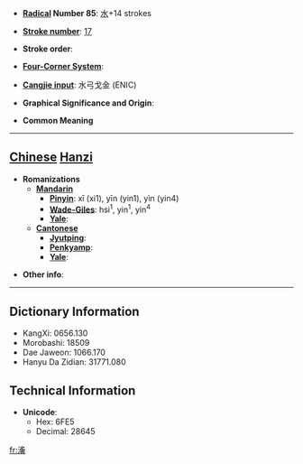 * '''[[Wiktionary:Chinese radical index| Radical]] Number 85''': [[Wiktionary:Chinese radical index 水|水]]+14 strokes

* '''[[Wiktionary:Chinese total strokes index|Stroke number]]''': [[Wiktionary:Chinese total strokes index 17|17]]

* '''Stroke order''': 

* '''[[Wiktionary:Chinese four corner index|Four-Corner System]]''': 

* '''[[Wiktionary:Chinese Cangjie index|Cangjie input]]''': 水弓戈金 (ENIC)

* '''Graphical Significance and Origin''': 

* '''Common Meaning'''

----

== [[Chinese]] [[Hanzi]] ==

* '''Romanizations'''
** '''[[Mandarin]]'''
*** '''[[Pinyin]]''': xī (xi1), yīn (yin1), yìn (yin4)
*** '''[[Wade-Giles]]''': hsi<sup>1</sup>, yin<sup>1</sup>, yin<sup>4</sup>
*** '''[[Yale]]''': 
** '''[[Cantonese]]'''
*** '''[[Jyutping]]''':
*** '''[[Penkyamp]]''': 
*** '''[[Yale]]''': 

* '''Other info''': 

----

== Dictionary Information ==

* KangXi: 0656.130
* Morobashi: 18509
* Dae Jaweon: 1066.170
* Hanyu Da Zidian: 31771.080

== Technical Information ==

* '''Unicode''':
** Hex: 6FE5
** Decimal: 28645

[[fr:濥]]